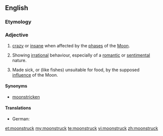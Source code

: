 ==English==

===Etymology===
{{compound|moon|struck}}

===Adjective===
{{en-adj}}

# {{obsolete}} [[crazy]] or [[insane]] when affected by the [[phase]]s of the [[Moon]].
# {{context|by extension}} Showing [[irrational]] behaviour, especially of a [[romantic]] or [[sentimental]] nature.
# {{obsolete}} Made sick, or (like fishes) unsuitable for food, by the supposed [[influence]] of the Moon.

{{Webster 1913}}

====Synonyms====
* [[moonstricken]]

====Translations====
* German: {{t+|de|mondsüchtig}}

[[et:moonstruck]]
[[my:moonstruck]]
[[te:moonstruck]]
[[vi:moonstruck]]
[[zh:moonstruck]]
